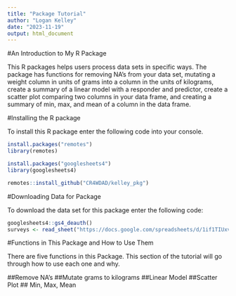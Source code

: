 ```yaml
---
title: "Package Tutorial"
author: "Logan Kelley"
date: "2023-11-19"
output: html_document
---
```


#An Introduction to My R Package

This R packages helps users process data sets in specific ways. The package has functions for removing NA's from your data set, mutating a weight column in units of grams into a column in the units of kilograms, create a summary of a linear model with a responder and predictor, create a scatter plot comparing two columns in your data frame, and creating a summary of min, max, and mean of a column in the data frame. 

#Installing the R package

To install this R package enter the following code into your console. 

```r
install.packages("remotes")
library(remotes)

install.packages("googlesheets4")
library(googlesheets4)

remotes::install_github("CR4WDAD/kelley_pkg")
```

#Downloading Data for Package 

To download the data set for this package enter the following code:

```r
googlesheets4::gs4_deauth()
surveys <- read_sheet("https://docs.google.com/spreadsheets/d/1if1TIUxvCg3LtR0deHq1NgXPNOSMo0Wt4JhirsN0JBE/edit?usp=sharing")
```

#Functions in This Package and How to Use Them

There are five functions in this Package. This section of the tutorial will go through how to use each one and why. 

##Remove NA's
##Mutate grams to kilograms
##Linear Model
##Scatter Plot 
## Min, Max, Mean
